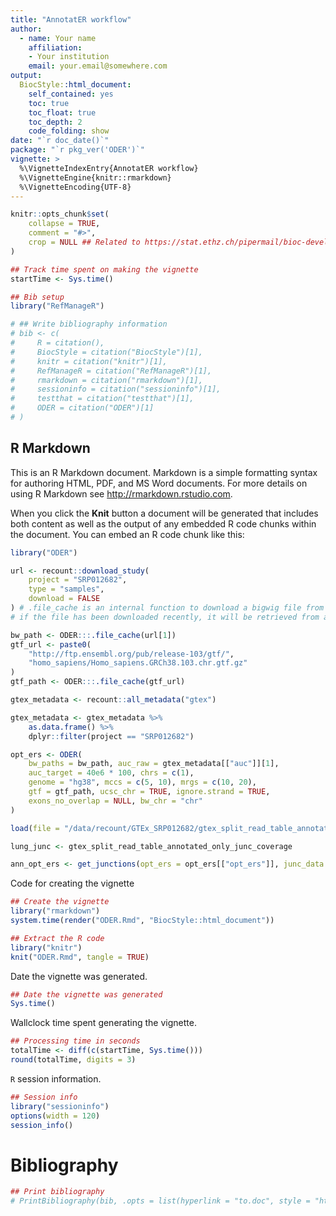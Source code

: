 ```yaml
---
title: "AnnotatER workflow"
author: 
  - name: Your name
    affiliation:
    - Your institution
    email: your.email@somewhere.com
output: 
  BiocStyle::html_document:
    self_contained: yes
    toc: true
    toc_float: true
    toc_depth: 2
    code_folding: show
date: "`r doc_date()`"
package: "`r pkg_ver('ODER')`"
vignette: >
  %\VignetteIndexEntry{AnnotatER workflow}
  %\VignetteEngine{knitr::rmarkdown}
  %\VignetteEncoding{UTF-8}  
---
```


```r
knitr::opts_chunk$set(
    collapse = TRUE,
    comment = "#>",
    crop = NULL ## Related to https://stat.ethz.ch/pipermail/bioc-devel/2020-April/016656.html
)
```


```r
## Track time spent on making the vignette
startTime <- Sys.time()

## Bib setup
library("RefManageR")

# ## Write bibliography information
# bib <- c(
#     R = citation(),
#     BiocStyle = citation("BiocStyle")[1],
#     knitr = citation("knitr")[1],
#     RefManageR = citation("RefManageR")[1],
#     rmarkdown = citation("rmarkdown")[1],
#     sessioninfo = citation("sessioninfo")[1],
#     testthat = citation("testthat")[1],
#     ODER = citation("ODER")[1]
# )
```
## R Markdown

This is an R Markdown document. Markdown is a simple formatting syntax for authoring HTML, PDF, and MS Word documents. For more details on using R Markdown see <http://rmarkdown.rstudio.com>.

When you click the **Knit** button a document will be generated that includes both content as well as the output of any embedded R code chunks within the document. You can embed an R code chunk like this:

```r
library("ODER")
```

```r
url <- recount::download_study(
    project = "SRP012682",
    type = "samples",
    download = FALSE
) # .file_cache is an internal function to download a bigwig file from a link
# if the file has been downloaded recently, it will be retrieved from a cache

bw_path <- ODER:::.file_cache(url[1])
gtf_url <- paste0(
    "http://ftp.ensembl.org/pub/release-103/gtf/",
    "homo_sapiens/Homo_sapiens.GRCh38.103.chr.gtf.gz"
)
gtf_path <- ODER:::.file_cache(gtf_url)

gtex_metadata <- recount::all_metadata("gtex")

gtex_metadata <- gtex_metadata %>%
    as.data.frame() %>%
    dplyr::filter(project == "SRP012682")

opt_ers <- ODER(
    bw_paths = bw_path, auc_raw = gtex_metadata[["auc"]][1],
    auc_target = 40e6 * 100, chrs = c(1),
    genome = "hg38", mccs = c(5, 10), mrgs = c(10, 20),
    gtf = gtf_path, ucsc_chr = TRUE, ignore.strand = TRUE,
    exons_no_overlap = NULL, bw_chr = "chr"
)
```


```r
load(file = "/data/recount/GTEx_SRP012682/gtex_split_read_table_annotated_rda/lung_split_read_table_annotated.rda")

lung_junc <- gtex_split_read_table_annotated_only_junc_coverage

ann_opt_ers <- get_junctions(opt_ers = opt_ers[["opt_ers"]], junc_data = lung_junc, gtf_path = gtf_path)
```

Code for creating the vignette

```r
## Create the vignette
library("rmarkdown")
system.time(render("ODER.Rmd", "BiocStyle::html_document"))

## Extract the R code
library("knitr")
knit("ODER.Rmd", tangle = TRUE)
```

Date the vignette was generated.

```r
## Date the vignette was generated
Sys.time()
```

Wallclock time spent generating the vignette.

```r
## Processing time in seconds
totalTime <- diff(c(startTime, Sys.time()))
round(totalTime, digits = 3)
```

`R` session information.

```r
## Session info
library("sessioninfo")
options(width = 120)
session_info()
```



# Bibliography


```r
## Print bibliography
# PrintBibliography(bib, .opts = list(hyperlink = "to.doc", style = "html"))
```
